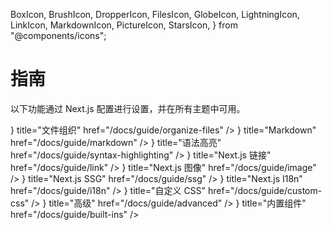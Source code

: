   BoxIcon,
  BrushIcon,
  DropperIcon,
  FilesIcon,
  GlobeIcon,
  LightningIcon,
  LinkIcon,
  MarkdownIcon,
  PictureIcon,
  StarsIcon,
} from "@components/icons";

# 指南

以下功能通过 Next.js 配置进行设置，并在所有主题中可用。

<Cards>
  <Card
    icon={<FilesIcon />}
    title="文件组织"
    href="/docs/guide/organize-files"
  />
  <Card icon={<MarkdownIcon />} title="Markdown" href="/docs/guide/markdown" />
  <Card
    icon={<StarsIcon />}
    title="语法高亮"
    href="/docs/guide/syntax-highlighting"
  />
  <Card icon={<LinkIcon />} title="Next.js 链接" href="/docs/guide/link" />
  <Card icon={<PictureIcon />} title="Next.js 图像" href="/docs/guide/image" />
  <Card icon={<LightningIcon />} title="Next.js SSG" href="/docs/guide/ssg" />
  <Card icon={<GlobeIcon />} title="Next.js I18n" href="/docs/guide/i18n" />
  <Card icon={<BrushIcon />} title="自定义 CSS" href="/docs/guide/custom-css" />
  <Card icon={<DropperIcon />} title="高级" href="/docs/guide/advanced" />
  <Card icon={<BoxIcon />} title="内置组件" href="/docs/guide/built-ins" />
</Cards>
